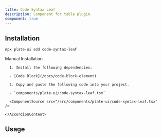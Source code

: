```yaml
---
title: Code Syntax Leaf
description: Component for table plugin.
component: true
---
```


[//]: # (<ComponentExample src="/src/components/examples/PlaygroundDemo.tsx">)
[//]: # (  <PlaygroundDemo />)
[//]: # (</ComponentExample>)

## Installation

```bash
npx plate-ui add code-syntax-leaf
```

<Accordion type="single" collapsible>
  <AccordionItem value="manual-installation">
    <AccordionTrigger>Manual Installation</AccordionTrigger>
    <AccordionContent>

      1. Install the following dependencies:

      - [Code Block](/docs/code-block-element)

      2. Copy and paste the following code into your project.

      - `components/plate-ui/code-syntax-leaf.tsx`

      <ComponentSource src="/src/components/plate-ui/code-syntax-leaf.tsx" />

    </AccordionContent>

  </AccordionItem>
</Accordion>

## Usage

```tsx
```

```tsx
```